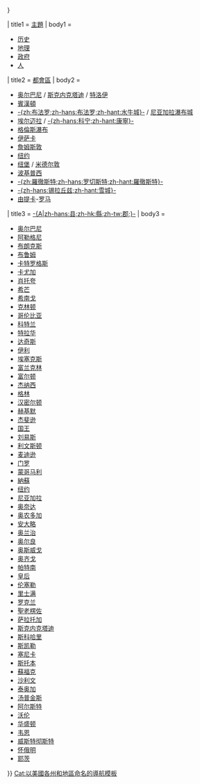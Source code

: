 {{US state navigation box
|name      = [[紐約州|紐約]]
|type      = [[美國州份|州]]
|capital   = [[奥尔巴尼 (纽约州)|奥尔巴尼]]
|bodyclass = hlist
|subtitle  = 
|color          = 
|flag_image     = Flag of New York.svg
|flag_caption   = 紐約州旗
|template_name  = 纽约州
|collapse_state = {{{collapse_state|{{{1<includeonly>|autocollapse</includeonly>}}}}}}

| title1 = [[:Category:紐約州|主題]]
| body1  = 
*[[纽约州历史|历史]]
*[[纽约州地理|地理]]
*[[纽约州政府|政府]]
*[[纽约州人|人]]

| title2 = [[紐約州城市列表|都會區]]
| body2  =
* [[奥尔巴尼 (纽约州)|奥尔巴尼]] / [[斯克内克塔迪 (纽约州)|斯克内克塔迪]] / [[特洛伊 (纽约州)|特洛伊]]
* [[賓漢頓]]
* [[水牛城|-{zh:布法罗;zh-hans:布法罗;zh-hant:水牛城}-]] / [[尼亚加拉瀑布城 (纽约州)|尼亚加拉瀑布城]]
* [[埃尔迈拉市 (纽约州)|埃尔迈拉]] / [[科宁 (纽约州)|-{zh-hans:科宁;zh-hant:康寧}-]]
* [[格倫斯瀑布]]
* [[伊萨卡 (纽约州)|伊萨卡]]
* [[詹姆斯敦 (纽约州)|詹姆斯敦]]
* [[纽约市|纽约]]
* [[纽堡 (纽约州)|纽堡]] / [[米德尔敦 (纽约州)|米德尔敦]]
* [[波基普西市 (纽约州)|波基普西]]
* [[羅徹斯特 (紐約州)|-{zh:羅徹斯特;zh-hans:罗切斯特;zh-hant:羅徹斯特}-]]
* [[锡拉丘兹 (纽约州)|-{zh-hans:锡拉丘兹;zh-hant:雪城}-]]
* [[由提卡 (紐約州)|由提卡]]-[[罗马 (纽约州)|罗马]]

| title3 = [[紐約州縣級行政區列表|-{A|zh-hans:县;zh-hk:縣;zh-tw:郡;}-]]
| body3  =
* [[奥尔巴尼县 (纽约州)|奥尔巴尼]]
* [[亞利加尼縣 (纽约州)|阿勒格尼]]
* [[布朗克斯|布朗克斯{{small|（即布朗克斯区）}}]]
* [[布魯姆縣 (纽约州)|布鲁姆]]
* [[卡特羅格斯縣 (纽约州)|卡特罗格斯]]
* [[卡尤加縣|卡尤加]]
* [[學托擴縣 (纽约州)|肖托夸]]
* [[希芒縣 (纽约州)|希芒]]
* [[希南戈縣|希南戈]]
* [[克林頓縣 (纽约州)|克林顿]]
* [[哥伦比亚县 (纽约州)|哥伦比亚]]
* [[科特蘭縣 (纽约州)|科特兰]]
* [[特拉華縣 (纽约州)|特拉华]]
* [[达奇斯县 (纽约州)|达奇斯]]
* [[伊利縣 (纽约州)|伊利]]
* [[艾塞克斯縣 (纽约州)|埃塞克斯]]
* [[富蘭克林縣 (纽约州)|富兰克林]]
* [[富爾頓縣 (纽约州)|富尔顿]]
* [[傑納西縣 (纽约州)|杰纳西]]
* [[格林县 (纽约州)|格林]]
* [[汉密尔顿县 (纽约州)|汉密尔顿]]
* [[赫基默縣 (纽约州)|赫基默]]
* [[杰斐逊县 (纽约州)|杰斐逊]]
* [[布鲁克林区|国王{{small|（即布鲁克林区）}}]]
* [[劉易斯縣 (纽约州)|刘易斯]]
* [[利文斯頓縣 (纽约州)|利文斯顿]]
* [[麥迪遜縣 (纽约州)|麦迪逊]]
* [[門羅縣 (纽约州)|门罗]]
* [[蒙哥馬利縣 (纽约州)|蒙哥马利]]
* [[納蘇縣 (紐約州)|納蘇]]
* [[曼哈頓|纽约{{small|（即曼哈顿区）}}]]
* [[尼亚加拉县|尼亚加拉]]
* [[奧奈達縣 (纽约州)|奥奈达]]
* [[奧農達加縣 (纽约州)|奥农多加]]
* [[安大略縣 (纽约州)|安大略]]
* [[奥兰治县 (纽约州)|奥兰治]]
* [[奧爾良縣 (纽约州)|奥尔良]]
* [[奧斯威戈縣 (纽约州)|奥斯威戈]]
* [[奧齊戈縣 (纽约州)|奥齐戈]]
* [[帕特南县 (纽约州)|帕特南]]
* [[皇后區|皇后{{small|（即皇后区）}}]]
* [[伦塞勒县 (纽约州)|伦塞勒]]
* [[史泰登岛|里士满{{small|（即史泰登岛区）}}]]
* [[罗克兰县 (纽约州)|罗克兰]]
* [[聖老楞佐縣|聖老楞佐]]
* [[薩拉托加縣 (纽约州)|萨拉托加]]
* [[斯克內克塔迪縣 (纽约州)|斯克内克塔迪]]
* [[斯科哈里縣 (纽约州)|斯科哈里]]
* [[斯凱勒縣 (纽约州)|斯凯勒]]
* [[塞尼卡縣 (纽约州)|塞尼卡]]
* [[斯托本縣 (纽约州)|斯托本]]
* [[蘇福克縣 (紐約州)|蘇福克]]
* [[沙利文縣 (纽约州)|沙利文]]
* [[泰奧加縣 (纽约州)|泰奥加]]
* [[湯普金斯縣 (纽约州)|汤普金斯]]
* [[阿爾斯特縣|阿尔斯特]]
* [[沃倫縣 (纽约州)|沃伦]]
* [[華盛頓縣 (纽约州)|华盛顿]]
* [[韋恩縣 (纽约州)|韦恩]]
* [[威斯特徹斯特郡|威斯特彻斯特]]
* [[懷俄明縣 (纽约州)|怀俄明]] 
* [[耶芝縣 (纽约州)|耶茨]]

}}<noinclude>
{{collapsible option|statename=optional}}
{{U.S. state templates|state=expanded}}
[[Cat:以美國各州和地區命名的導航模板]]
</noinclude>